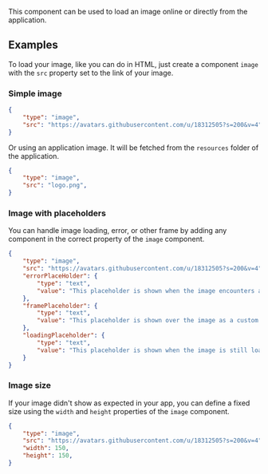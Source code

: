 


This component can be used to load an image online or directly from the application.

## Examples
To load your image, like you can do in HTML, just create a component `image` with the `src` property set to the link of your image.

### Simple image

```json
{
    "type": "image",
    "src": "https://avatars.githubusercontent.com/u/18312505?s=200&v=4",
}
```

Or using an application image. It will be fetched from the `resources` folder of the application.

```json
{
    "type": "image",
    "src": "logo.png",
}
```

### Image with placeholders
You can handle image loading, error, or other frame by adding any component in the correct property of the `image` component.

```json
{
    "type": "image",
    "src": "https://avatars.githubusercontent.com/u/18312505?s=200&v=4",
    "errorPlaceHolder": {
        "type": "text",
        "value": "This placeholder is shown when the image encounters an error."
    },
    "framePlaceholder": {
        "type": "text",
        "value": "This placeholder is shown over the image as a custom frame."
    },
    "loadingPlaceholder": {
        "type": "text",
        "value": "This placeholder is shown when the image is still loading."
    }
}
```

### Image size
If your image didn't show as expected in your app, you can define a fixed size using the `width` and `height` properties of the `image` component.

```json
{
    "type": "image",
    "src": "https://avatars.githubusercontent.com/u/18312505?s=200&v=4",
    "width": 150,
    "height": 150,
}
```

<PropertyTable schema={imageSchema}/>
